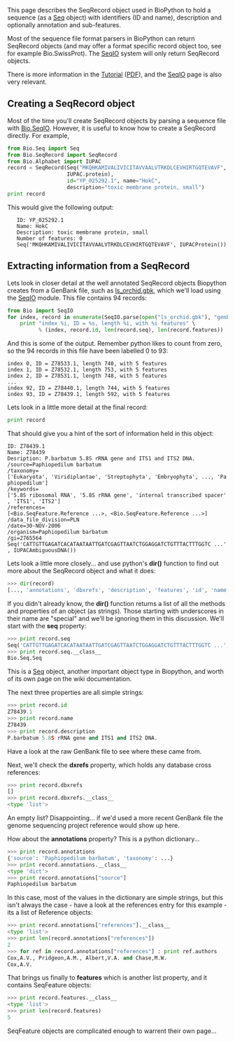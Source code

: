 This page describes the SeqRecord object used in BioPython to hold a sequence (as a [[Seq]] object) with identifiers (ID and name), description and optionally annotation and sub-features.

Most of the sequence file format parsers in BioPython can return SeqRecord objects (and may offer a format specific record object too, see for example Bio.SwissProt).  The [[SeqIO]] system will only return SeqRecord objects.

There is more information in the [http://biopython.org/DIST/docs/tutorial/Tutorial.html Tutorial] ([http://biopython.org/DIST/docs/tutorial/Tutorial.pdf PDF]), and the [[SeqIO]] page is also very relevant.

== Creating a SeqRecord object ==

Most of the time you'll create SeqRecord objects by parsing a sequence file with [[SeqIO|Bio.SeqIO]].  However, it is useful to know how to create a SeqRecord directly.  For example,
<source lang=python>
from Bio.Seq import Seq
from Bio.SeqRecord import SeqRecord
from Bio.Alphabet import IUPAC
record = SeqRecord(Seq("MKQHKAMIVALIVICITAVVAALVTRKDLCEVHIRTGQTEVAVF",
                   IUPAC.protein),
                   id="YP_025292.1", name="HokC",
                   description="toxic membrane protein, small")
print record
</source>

This would give the following output:

    ID: YP_025292.1
    Name: HokC
    Description: toxic membrane protein, small
    Number of features: 0
    Seq('MKQHKAMIVALIVICITAVVAALVTRKDLCEVHIRTGQTEVAVF', IUPACProtein())

== Extracting information from a SeqRecord ==

Lets look in closer detail at the well annotated SeqRecord objects Biopython creates from a GenBank file, such as [http://biopython.org/DIST/docs/tutorial/examples/ls_orchid.gbk ls_orchid.gbk], which we'll load using the [[SeqIO]] module.  This file contains 94 records:

<source lang=python>
from Bio import SeqIO
for index, record in enumerate(SeqIO.parse(open("ls_orchid.gbk"), "genbank")) :
    print "index %i, ID = %s, length %i, with %i features" \
          % (index, record.id, len(record.seq), len(record.features))
</source>

And this is some of the output. Remember python likes to count from zero, so the 94 records in this file have been labelled 0 to 93:

 index 0, ID = Z78533.1, length 740, with 5 features
 index 1, ID = Z78532.1, length 753, with 5 features
 index 2, ID = Z78531.1, length 748, with 5 features
 ...
 index 92, ID = Z78440.1, length 744, with 5 features
 index 93, ID = Z78439.1, length 592, with 5 features

Lets look in a little more detail at the final record:

<source lang=python>
print record
</source>

That should give you a hint of the sort of information held in this object:

 ID: Z78439.1
 Name: Z78439
 Desription: P.barbatum 5.8S rRNA gene and ITS1 and ITS2 DNA.
 /source=Paphiopedilum barbatum
 /taxonomy=['Eukaryota', 'Viridiplantae', 'Streptophyta', 'Embryophyta', ..., 'Paphiopedilum']
 /keywords=['5.8S ribosomal RNA', '5.8S rRNA gene', 'internal transcribed spacer', 'ITS1', 'ITS2']
 /references=[<Bio.SeqFeature.Reference ...>, <Bio.SeqFeature.Reference ...>]
 /data_file_division=PLN
 /date=30-NOV-2006
 /organism=Paphiopedilum barbatum
 /gi=2765564
 Seq('CATTGTTGAGATCACATAATAATTGATCGAGTTAATCTGGAGGATCTGTTTACTTTGGTC ...', IUPACAmbiguousDNA())

Lets look a little more closely... and use python's '''dir()''' function to find out more about the SeqRecord object and what it does:

<source lang=python>
>>> dir(record)
[..., 'annotations', 'dbxrefs', 'description', 'features', 'id', 'name', 'seq']
</source>

If you didn't already know, the '''dir()''' function returns a list of all the methods and properties of an object (as strings). Those starting with underscores in their name are "special" and we'll be ignoring them in this discussion. We'll start with the '''seq''' property:

<source lang=python>
>>> print record.seq
Seq('CATTGTTGAGATCACATAATAATTGATCGAGTTAATCTGGAGGATCTGTTTACTTTGGTC ...', IUPACAmbiguousDNA())
>>> print record.seq.__class__
Bio.Seq.Seq
</source>

This is a [[Seq]] object, another important object type in Biopython, and worth of its own page on the wiki documentation.

The next three properties are all simple strings:

<source lang=python>
>>> print record.id
Z78439.1
>>> print record.name
Z78439
>>> print record.description
P.barbatum 5.8S rRNA gene and ITS1 and ITS2 DNA.
</source>

Have a look at the raw GenBank file to see where these came from.

Next, we'll check the '''dxrefs''' property, which holds any database cross references:

<source lang=python>
>>> print record.dbxrefs
[]
>>> print record.dbxrefs.__class__
<type 'list'>
</source>

An empty list? Disappointing... if we'd used a more recent GenBank file the genome sequencing project reference would show up here.

How about the '''annotations''' property? This is a python dictionary...

<source lang=python>
>>> print record.annotations
{'source': 'Paphiopedilum barbatum', 'taxonomy': ...}
>>> print record.annotations.__class__
<type 'dict'>
>>> print record.annotations["source"]
Paphiopedilum barbatum
</source>

In this case, most of the values in the dictionary are simple strings, but this isn't always the case - have a look at the references entry for this example - its a list of Reference objects:

<source lang=python>
>>> print record.annotations["references"].__class__
<type 'list'>
>>> print len(record.annotations["references"])
2
>>> for ref in record.annotations["references"] : print ref.authors
Cox,A.V., Pridgeon,A.M., Albert,V.A. and Chase,M.W.
Cox,A.V.
</source>

That brings us finally to '''features''' which is another list property, and it contains SeqFeature objects:

<source lang=python>
>>> print record.features.__class__
<type 'list'>
>>> print len(record.features)
5
</source>

SeqFeature objects are complicated enough to warrent their own page...